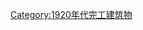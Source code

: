 {{Buildings and structures completed in year|20|19|1922}}
{{Commonscat|Built in 1922}}
[[Category:1920年代完工建筑物|Category:1920年代完工建筑物]]